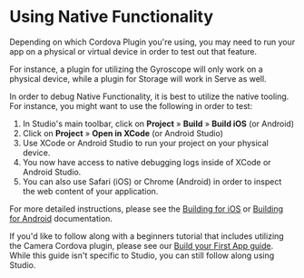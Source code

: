 # Using Native Functionality

Depending on which Cordova Plugin you're using, you may need to run your app on a physical or virtual device in order to test out that feature.

For instance, a plugin for utilizing the Gyroscope will only work on a physical device, while a plugin for Storage will work in Serve as well.

In order to debug Native Functionality, it is best to utilize the native tooling. For instance, you might want to use the following in order to test:

1. In Studio's main toolbar, click on **Project** &raquo; **Build** &raquo; **Build iOS** (or Android)
1. Click on **Project** &raquo; **Open in XCode** (or Android Studio)
1. Use XCode or Android Studio to run your project on your physical device.
1. You now have access to native debugging logs inside of XCode or Android Studio.
1. You can also use Safari (iOS) or Chrome (Android) in order to inspect the web content of your application.

For more detailed instructions, please see the [Building for iOS](../../developing/ios.mdx) or [Building for Android](../../developing/android.mdx) documentation.

If you'd like to follow along with a beginners tutorial that includes utilizing the Camera Cordova plugin, please see our [Build your First App guide](../../angular/your-first-app.mdx). While this guide isn't specific to Studio, you can still follow along using Studio.
